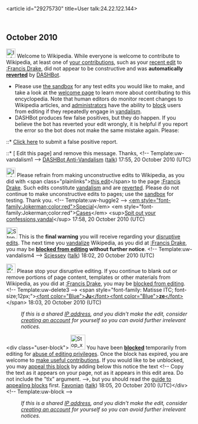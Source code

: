 <article id="29275730" title=User talk:24.22.122.144>
	<talkpage id="29275730" title="User talk:24.22.122.144">

==October 2010==
[[Image:Information.png|25px]] Welcome to Wikipedia. While everyone is welcome to contribute to Wikipedia, at least one of [[Special:Contributions/24.22.122.144|your contributions]], such as your [http://en.wikipedia.org/w/index.php?diff=391876018 recent edit] to [[:Francis Drake]], did not appear to be constructive and was '''automatically [http://en.wikipedia.org/w/index.php?diff=next&amp;oldid=391876018 reverted]''' by [[User:DASHBot|DASHBot]]. 
* Please use [[Wikipedia:Sandbox|the sandbox]] for any test edits you would like to make, and take a look at the [[Wikipedia:Introduction|welcome page]] to learn more about contributing to this encyclopedia. Note that human editors do monitor recent changes to Wikipedia articles, and [[WP:ADMINS|administrators]] have the ability to [[WP:BLOCK|block]] users from editing if they repeatedly engage in [[WP:vandalism|vandalism]].
* DASHBot produces few false positives, but they do happen. If you believe the bot has reverted your edit wrongly, it is helpful if you report the error so the bot does not make the same mistake again.  Please:
::* [http://en.wikipedia.org/w/index.php?title=User:DASHBot/User:DASHBot/False_Positive_Reports&amp;action=edit&amp;section=new&amp;preloadtitle=False%20positive%20report%20from%20%7B%7Bsubst%3AREVISIONUSER%7D%7D%20%28Diff%3A391876018%29 Click here] to  submit a false positive report.
::* [{{fullurl:{{FULLPAGENAME}}|action=edit}} Edit this page] and remove this message.
Thanks, &lt;!-- Template:uw-vandalism1 --&gt; [[User:DASHBot/Anti-Vandalism|DASHBot Anti-Vandalism]] ([[User talk:DASHBot/Anti-Vandalism|talk]]) 17:55, 20 October 2010 (UTC)

[[Image:Information.svg|25px]] Please refrain from making unconstructive edits to Wikipedia, as you did with &lt;span class=&quot;plainlinks&quot;&gt;[http://en.wikipedia.org/wiki/Francis_Drake?diff=391876541 this edit]&lt;/span&gt; to the page [[:Francis Drake]]. Such edits constitute [[Wikipedia:Vandalism|vandalism]] and are [[Help:Reverting|reverted]]. Please do not continue to make unconstructive edits to pages; use the [[Wikipedia:Sandbox|sandbox]] for testing. Thank you. &lt;!-- Template:uw-huggle2 --&gt; [[User:Special Cases|&lt;em style=&quot;font-family:Jokerman;color:red&quot;&gt;Special]]&lt;/em&gt; &lt;em style=&quot;font-family:Jokerman;color:red&quot;&gt;[[Special:Contributions/Special Cases|Cases]]&lt;/em&gt; &lt;sup&gt;[[User talk:Special Cases|Spit out your confessions,vandal]]&lt;/sup&gt; 17:58, 20 October 2010 (UTC)

[[Image:Stop hand nuvola.svg|30px]] This is the '''final warning''' you will receive regarding your [[Wikipedia:Disruptive editing|disruptive edits]]. The next time you [[Wikipedia:Vandalism|vandalize]] Wikipedia, as you did at [[:Francis Drake]], you may be '''[[Wikipedia:Blocking policy|blocked from editing]] without further notice'''. &lt;!-- Template:uw-vandalism4 --&gt; [[User:Scjessey|Scjessey]] ([[User talk:Scjessey|talk]]) 18:02, 20 October 2010 (UTC)

[[File:Nuvola apps important.svg|25px]] Please stop your disruptive editing. If you continue to blank out or remove portions of page content, templates or other materials from Wikipedia, as you did at [[:Francis Drake]], you may be [[Wikipedia:Blocking policy|blocked from editing]]. &lt;!-- Template:uw-delete3 --&gt; &lt;span style=&quot;font-family: Matisse ITC; font-size;12px;&quot;&gt;[[User:Juze|&lt;font color=&quot;Blue&quot;&gt;'''Ju'''&lt;/font&gt;]][[User talk:Juze|&lt;font color=&quot;Blue&quot;&gt;'''ze'''&lt;/font&gt;]]&lt;/span&gt; 18:03, 20 October 2010 (UTC)
:''If this is a shared [[IP address]], and you didn't make the edit, consider [[Wikipedia:Why create an account?|creating an account]] for yourself so you can avoid further irrelevant notices.''

&lt;div class=&quot;user-block&quot;&gt; [[Image:Stop x nuvola with clock.svg|40px|left]] You have been '''[[Wikipedia:Blocking policy|blocked]]''' temporarily from editing for [[Wikipedia:Disruptive editing|abuse of editing privileges]].  Once the block has expired, you are welcome to [[Wikipedia:Five pillars|make useful contributions]]. If you would like to be unblocked, you may [[Wikipedia:Appealing a block|appeal this block]] by adding below this notice the text &lt;!-- Copy the text as it appears on your page, not as it appears in this edit area. Do not include the &quot;tlx&quot; argument. --&gt;{{tlx|unblock|Your reason here}}, but you should read the [[Wikipedia:Guide to appealing blocks|guide to appealing blocks]] first. [[User:Favonian|Favonian]] ([[User talk:Favonian|talk]]) 18:05, 20 October 2010 (UTC)&lt;/div&gt;&lt;!-- Template:uw-block --&gt;
:''If this is a shared [[IP address]], and you didn't make the edit, consider [[Wikipedia:Why create an account?|creating an account]] for yourself so you can avoid further irrelevant notices.''
	</talkpage>
</article>